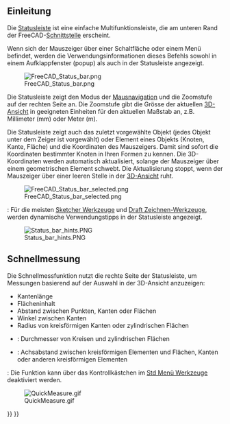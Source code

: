 <languages/>

<span id="Introduction"></span>
== Einleitung ==

Die [[status bar/de|Statusleiste]] ist eine einfache Multifunktionsleiste, die am unteren Rand der FreeCAD-[[interface/de|Schnittstelle]] erscheint.

Wenn sich der Mauszeiger über einer Schaltfläche oder einem Menü befindet, werden die Verwendungsinformationen dieses Befehls sowohl in einem Aufklappfenster (popup) als auch in der Statusleiste angezeigt.

[[File:FreeCAD_Status_bar.png]]

Die Statusleiste zeigt den Modus der [[Mouse_navigation/de|Mausnavigation]] und  die Zoomstufe auf der rechten Seite an. Die Zoomstufe gibt die Grösse der aktuellen [[3D_View/de|3D-Ansicht]] in geeigneten Einheiten für den aktuellen Maßstab an, z.B. Millimeter (mm) oder Meter (m).

Die Statusleiste zeigt auch das zuletzt vorgewählte Objekt (jedes Objekt unter dem Zeiger ist vorgewählt) oder Element eines Objekts (Knoten, Kante, Fläche) und die Koordinaten des Mauszeigers. Damit sind sofort die Koordinaten bestimmter Knoten in Ihren Formen zu kennen. Die 3D-Koordinaten werden automatisch aktualisiert, solange der Mauszeiger über einem geometrischen Element schwebt. Die Aktualisierung stoppt, wenn der Mauszeiger über einer leeren Stelle in der [[3D_View|3D-Ansicht]] ruht.

[[File:FreeCAD_Status_bar_selected.png]]

{{Version/de|1.1}}: Für die meisten  [[Sketcher_Workbench/de#Tools|Sketcher Werkzeuge]] und [[Draft_Workbench/de#Drafting|Draft Zeichnen-Werkzeuge]], werden dynamische Verwendungstipps in der Statusleiste angezeigt.

[[File:Status_bar_hints.PNG]]

<span id="Quick_Measure"></span>
== Schnellmessung ==

{{Version/de|1.0}}

Die Schnellmessfunktion nutzt die rechte Seite der Statusleiste, um Messungen basierend auf der Auswahl in der 3D-Ansicht anzuzeigen:
* Kantenlänge
* Flächeninhalt 
* Abstand zwischen Punkten, Kanten oder Flächen
* Winkel zwischen Kanten
* Radius von kreisförmigen Kanten oder zylindrischen Flächen
* {{Version/de|1.1}}: Durchmesser von Kreisen und zylindrischen Flächen
* {{Version/de|1.1}}: Achsabstand zwischen kreisförmigen Elementen und Flächen, Kanten oder anderen kreisförmigen Elementen

{{Version|1.1}}: Die Funktion kann über das Kontrollkästchen im [[Std_Tools_Menu/de|Std Menü Werkzeuge]] deaktiviert werden.

[[File:QuickMeasure.gif]]


{{Interface navi{{#translation:}}}}
{{Userdocnavi{{#translation:}}}}